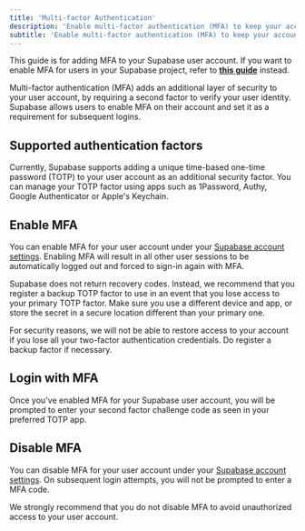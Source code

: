 ```yaml
---
title: 'Multi-factor Authentication'
description: 'Enable multi-factor authentication (MFA) to keep your account secure.'
subtitle: 'Enable multi-factor authentication (MFA) to keep your account secure.'
---
```


<Admonition type="note">

This guide is for adding MFA to your Supabase user account. If you want to enable MFA for users in your Supabase project, refer to [**this guide**](/docs/guides/auth/auth-mfa) instead.

</Admonition>

Multi-factor authentication (MFA) adds an additional layer of security to your user account, by requiring a second factor to verify your user identity. Supabase allows users to enable MFA on their account and set it as a requirement for subsequent logins.

## Supported authentication factors

Currently, Supabase supports adding a unique time-based one-time password (TOTP) to your user account as an additional security factor. You can manage your TOTP factor using apps such as 1Password, Authy, Google Authenticator or Apple's Keychain.

## Enable MFA

You can enable MFA for your user account under your [Supabase account settings](/dashboard/account/security). Enabling MFA will result in all other user sessions to be automatically logged out and forced to sign-in again with MFA.

<Admonition type="note">

Supabase does not return recovery codes. Instead, we recommend that you register a backup TOTP factor to use in an event that you lose access to your primary TOTP factor. Make sure you use a different device and app, or store the secret in a secure location different than your primary one.

</Admonition>

<Admonition type="caution">

For security reasons, we will not be able to restore access to your account if you lose all your two-factor authentication credentials. Do register a backup factor if necessary.

</Admonition>

## Login with MFA

Once you've enabled MFA for your Supabase user account, you will be prompted to enter your second factor challenge code as seen in your preferred TOTP app.

## Disable MFA

You can disable MFA for your user account under your [Supabase account settings](/dashboard/account/security). On subsequent login attempts, you will not be prompted to enter a MFA code.

<Admonition type="caution">

We strongly recommend that you do not disable MFA to avoid unauthorized access to your user account.

</Admonition>
